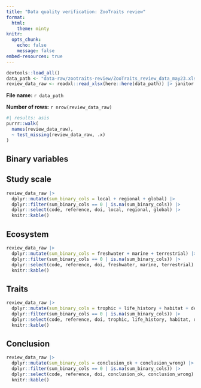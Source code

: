 ```yaml
---
title: "Data quality verification: ZooTraits review"
format: 
  html: 
    theme: minty
knitr:
  opts_chunk: 
    echo: false
    message: false
embed-resources: true
---
```


```r
devtools::load_all()
data_path <- "data-raw/zootraits-review/ZooTraits_review_data_may23.xlsx"
review_data_raw <- readxl::read_xlsx(here::here(data_path)) |> janitor::clean_names()
```

**File name:** `r data_path`

**Number of rows:** `r nrow(review_data_raw)`


```r
#| results: asis
purrr::walk(
  names(review_data_raw),
  ~ test_missing(review_data_raw, .x)
)
```

## Binary variables

## Study scale


```r
review_data_raw |>
  dplyr::mutate(sum_binary_cols = local + regional + global) |>
  dplyr::filter(sum_binary_cols == 0 | is.na(sum_binary_cols)) |>
  dplyr::select(code, reference, doi, local, regional, global) |>
  knitr::kable()
```


## Ecosystem

```r
review_data_raw |>
  dplyr::mutate(sum_binary_cols = freshwater + marine + terrestrial) |>
  dplyr::filter(sum_binary_cols == 0 | is.na(sum_binary_cols)) |>
  dplyr::select(code, reference, doi, freshwater, marine, terrestrial) |>
  knitr::kable()
```

## Traits

```r
review_data_raw |>
  dplyr::mutate(sum_binary_cols = trophic + life_history + habitat + defense + metabolic + body_size_undetermined + other) |>
  dplyr::filter(sum_binary_cols == 0 | is.na(sum_binary_cols)) |>
  dplyr::select(code, reference, doi, trophic, life_history, habitat, defense, metabolic, body_size_undetermined, other) |>
  knitr::kable()
```


## Conclusion

```r
review_data_raw |>
  dplyr::mutate(sum_binary_cols = conclusion_ok + conclusion_wrong) |>
  dplyr::filter(sum_binary_cols == 0 | is.na(sum_binary_cols)) |>
  dplyr::select(code, reference, doi, conclusion_ok, conclusion_wrong) |>
  knitr::kable()
```
